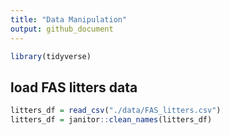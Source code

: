 ```yaml
---
title: "Data Manipulation"
output: github_document
---
```


```r
library(tidyverse)
```

## load FAS litters data
```r
litters_df = read_csv("./data/FAS_litters.csv")
litters_df = janitor::clean_names(litters_df)
```

